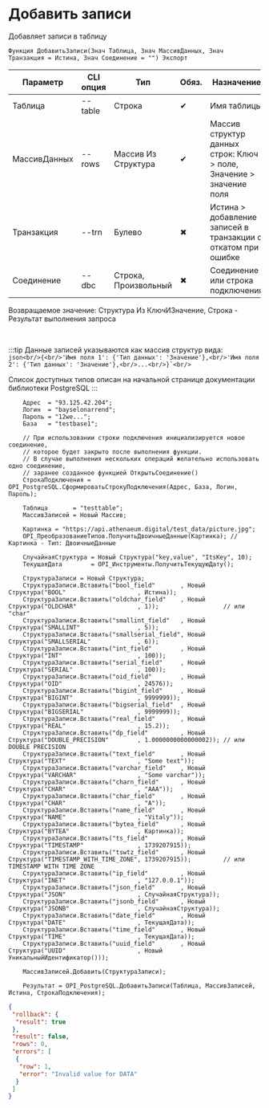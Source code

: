 ﻿---
sidebar_position: 8
---


# Добавить записи
 Добавляет записи в таблицу



`Функция ДобавитьЗаписи(Знач Таблица, Знач МассивДанных, Знач Транзакция = Истина, Знач Соединение = "") Экспорт`

  | Параметр | CLI опция | Тип | Обяз. | Назначение |
  |-|-|-|-|-|
  | Таблица | --table | Строка | &#x2714; | Имя таблицы |
  | МассивДанных | --rows | Массив Из Структура | &#x2714; | Массив структур данных строк: Ключ > поле, Значение > значение поля |
  | Транзакция | --trn | Булево | &#x2716; | Истина > добавление записей в транзакции с откатом при ошибке |
  | Соединение | --dbc | Строка, Произвольный | &#x2716; | Соединение или строка подключения |

  
  Возвращаемое значение:   Структура Из КлючИЗначение, Строка - Результат выполнения запроса

<br/>

:::tip
Данные записей указываются как массив структур вида:<br/>```json<br/>{<br/>'Имя поля 1': {'Тип данных': 'Значение'},<br/>'Имя поля 2': {'Тип данных': 'Значение'},<br/>...<br/>}`<br/>```

Список доступных типов описан на начальной странице документации библиотеки PostgreSQL
:::
<br/>



```bsl title="Пример использования для 1С:Предприятие/OneScript"
    Адрес  = "93.125.42.204";
    Логин  = "bayselonarrend";
    Пароль = "12we...";
    База   = "testbase1";

    // При использовании строки подключения инициализируется новое соединение,
    // которое будет закрыто после выполнения функции.
    // В случае выполнения нескольких операций желательно использовать одно соединение,
    // заранее созданное функцией ОткрытьСоединение()
    СтрокаПодключения = OPI_PostgreSQL.СформироватьСтрокуПодключения(Адрес, База, Логин, Пароль);

    Таблица       = "testtable";
    МассивЗаписей = Новый Массив;

    Картинка = "https://api.athenaeum.digital/test_data/picture.jpg";
    OPI_ПреобразованиеТипов.ПолучитьДвоичныеДанные(Картинка); // Картинка - Тип: ДвоичныеДанные

    СлучайнаяСтруктура = Новый Структура("key,value", "ItsKey", 10);
    ТекущаяДата        = OPI_Инструменты.ПолучитьТекущуюДату();

    СтруктураЗаписи = Новый Структура;
    СтруктураЗаписи.Вставить("bool_field"       , Новый Структура("BOOL"                    , Истина));
    СтруктураЗаписи.Вставить("oldchar_field"    , Новый Структура("OLDCHAR"                 , 1));                  // или "char"
    СтруктураЗаписи.Вставить("smallint_field"   , Новый Структура("SMALLINT"                , 5));
    СтруктураЗаписи.Вставить("smallserial_field", Новый Структура("SMALLSERIAL"             , 6));
    СтруктураЗаписи.Вставить("int_field"        , Новый Структура("INT"                     , 100));
    СтруктураЗаписи.Вставить("serial_field"     , Новый Структура("SERIAL"                  , 100));
    СтруктураЗаписи.Вставить("oid_field"        , Новый Структура("OID"                     , 24576));
    СтруктураЗаписи.Вставить("bigint_field"     , Новый Структура("BIGINT"                  , 9999999));
    СтруктураЗаписи.Вставить("bigserial_field"  , Новый Структура("BIGSERIAL"               , 9999999));
    СтруктураЗаписи.Вставить("real_field"       , Новый Структура("REAL"                    , 15.2));
    СтруктураЗаписи.Вставить("dp_field"         , Новый Структура("DOUBLE_PRECISION"        , 1.0000000000000002)); // или DOUBLE PRECISION
    СтруктураЗаписи.Вставить("text_field"       , Новый Структура("TEXT"                    , "Some text"));
    СтруктураЗаписи.Вставить("varchar_field"    , Новый Структура("VARCHAR"                 , "Some varchar"));
    СтруктураЗаписи.Вставить("charn_field"      , Новый Структура("CHAR"                    , "AAA"));
    СтруктураЗаписи.Вставить("char_field"       , Новый Структура("CHAR"                    , "A"));
    СтруктураЗаписи.Вставить("name_field"       , Новый Структура("NAME"                    , "Vitaly"));
    СтруктураЗаписи.Вставить("bytea_field"      , Новый Структура("BYTEA"                   , Картинка));
    СтруктураЗаписи.Вставить("ts_field"         , Новый Структура("TIMESTAMP"               , 1739207915));
    СтруктураЗаписи.Вставить("tswtz_field"      , Новый Структура("TIMESTAMP_WITH_TIME_ZONE", 1739207915));         // или TIMESTAMP WITH TIME ZONE
    СтруктураЗаписи.Вставить("ip_field"         , Новый Структура("INET"                    , "127.0.0.1"));
    СтруктураЗаписи.Вставить("json_field"       , Новый Структура("JSON"                    , СлучайнаяСтруктура));
    СтруктураЗаписи.Вставить("jsonb_field"      , Новый Структура("JSONB"                   , СлучайнаяСтруктура));
    СтруктураЗаписи.Вставить("date_field"       , Новый Структура("DATE"                    , ТекущаяДата));
    СтруктураЗаписи.Вставить("time_field"       , Новый Структура("TIME"                    , ТекущаяДата));
    СтруктураЗаписи.Вставить("uuid_field"       , Новый Структура("UUID"                    , Новый УникальныйИдентификатор()));

    МассивЗаписей.Добавить(СтруктураЗаписи);

    Результат = OPI_PostgreSQL.ДобавитьЗаписи(Таблица, МассивЗаписей, Истина, СтрокаПодключения);
```
    



```json title="Результат"
{
 "rollback": {
  "result": true
 },
 "result": false,
 "rows": 0,
 "errors": [
  {
   "row": 1,
   "error": "Invalid value for DATA"
  }
 ]
}
```
